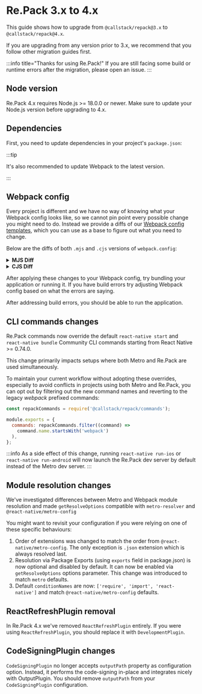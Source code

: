 
# Re.Pack 3.x to 4.x

This guide shows how to upgrade from `@callstack/repack@3.x` to `@callstack/repack@4.x`.

If you are upgrading from any version prior to 3.x, we recommend that you follow other migration guides first.

:::info title="Thanks for using Re.Pack!"
If you are still facing some build or runtime errors after the migration, please open an issue.
:::

## Node version

Re.Pack 4.x requires Node.js >= 18.0.0 or newer.
Make sure to update your Node.js version before upgrading to 4.x.

## Dependencies

First, you need to update dependencies in your project's `package.json`:

<PackageManagerTabs command="install -D @callstack/repack@^4.0.0" />

:::tip

It's also recommended to update Webpack to the latest version.

:::

## Webpack config

Every project is different and we have no way of knowing what your Webpack config looks like, so we cannot
pin point every possible change you might need to do. Instead we provide a diffs of our
[Webpack config templates](https://github.com/callstack/repack/tree/HEAD/templates),
which you can use as a base to figure out what you need to change.

Below are the diffs of both `.mjs` and `.cjs` versions of `webpack.config`:

<details>
  <summary>
    <strong>MJS Diff</strong>
  </summary>
  <CodeBlock language="diff">{webpackDiffMJS}</CodeBlock>
</details>

<details>
  <summary>
    <strong>CJS Diff</strong>
  </summary>
  <CodeBlock language="diff">{webpackDiffCJS}</CodeBlock>
</details>

After applying these changes to your Webpack config, try bundling your application or running it.
If you have build errors try adjusting Webpack config based on what the errors are saying.

After addressing build errors, you should be able to run the application.

## CLI commands changes

Re.Pack commands now override the default `react-native start` and `react-native bundle`
Community CLI commands starting from React Native >= 0.74.0.

This change primarily impacts setups where both Metro and Re.Pack are used simultaneously.

To maintain your current workflow without adopting these overrides,
especially to avoid conflicts in projects using both Metro and Re.Pack,
you can opt out by filtering out the new command names and reverting to the legacy _webpack_ prefixed commands:

```js title="react-native.config.js"
const repackCommands = require('@callstack/repack/commands');

module.exports = {
  commands: repackCommands.filter((command) =>
    command.name.startsWith('webpack')
  ),
};
```

:::info
As a side effect of this change, running `react-native run-ios` or `react-native run-android`
will now launch the Re.Pack dev server by default instead of the Metro dev server.
:::

## Module resolution changes

We've investigated differences between Metro and Webpack module resolution and
made `getResolveOptions` compatible with `metro-resolver` and `@react-native/metro-config`

You might want to revisit your configuration if you were relying on one of these specific behaviours:

1. Order of extensions was changed to match the order from `@react-native/metro-config`.
   The only exception is `.json` extension which is always resolved last.
2. Resolution via Package Exports (using `exports` field in package.json)
   is now optional and disabled by default. It can now be enabled via `getResolveOptions`
   options parameter. This change was introduced to match `metro` defaults.
3. Default `conditionNames` are now: `['require', 'import', 'react-native']` and
   match `@react-native/metro-config` defaults.

## ReactRefreshPlugin removal

In Re.Pack 4.x we've removed `ReactRefreshPlugin` entirely.
If you were using `ReactRefreshPlugin`, you should replace it with `DevelopmentPlugin`.

## CodeSigningPlugin changes

`CodeSigningPlugin` no longer accepts `outputPath` property as configuration option.
Instead, it performs the code-signing in-place and integrates nicely with OutputPlugin.
You should remove `outputPath` from your `CodeSigningPlugin` configuration.
